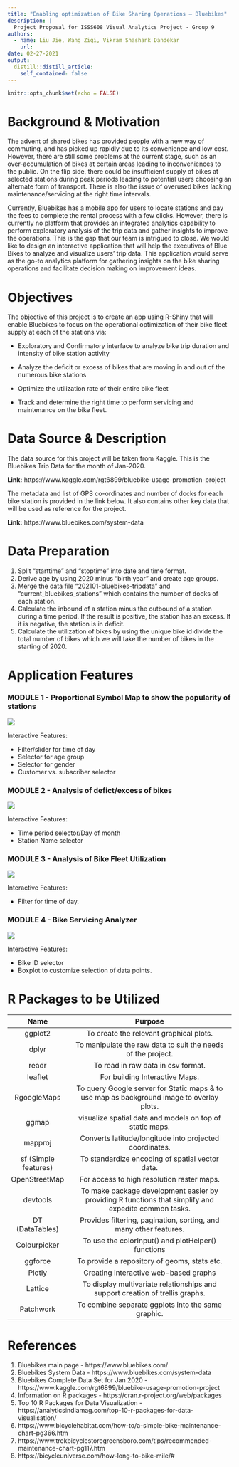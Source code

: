 ```yaml
---
title: "Enabling optimization of Bike Sharing Operations – Bluebikes"
description: |
  Project Proposal for ISSS608 Visual Analytics Project - Group 9
authors:
  - name: Liu Jie, Wang Ziqi, Vikram Shashank Dandekar
    url: 
date: 02-27-2021
output:
  distill::distill_article:
    self_contained: false
---
```



```r
knitr::opts_chunk$set(echo = FALSE)
```

# Background & Motivation

The advent of shared bikes has provided people with a new way of commuting, and has picked up rapidly due to its convenience and low cost. However, there are still some problems at the current stage, such as an over-accumulation of bikes at certain areas leading to inconveniences to the public. On the flip side, there could be insufficient supply of bikes at selected stations during peak periods leading to potential users choosing an alternate form of transport. There is also the issue of overused bikes lacking maintenance/servicing at the right time intervals.

Currently, Bluebikes has a mobile app for users to locate stations and pay the fees to complete the rental process with a few clicks. However, there is currently no platform that provides an integrated analytics capability to perform exploratory analysis of the trip data and gather insights to improve the operations. This is the gap that our team is intrigued to close. We would like to design an interactive application that will help the executives of Blue Bikes to analyze and visualize users’ trip data. This application would serve as the go-to  analytics platform for gathering insights on the bike sharing operations and facilitate decision making on improvement ideas.


# Objectives

The objective of this project is to create an app using R-Shiny that will enable Bluebikes to focus on the operational optimization of their bike fleet supply at each of the stations via:

- Exploratory and Confirmatory interface to analyze bike trip duration and intensity of bike station activity

- Analyze the deficit or excess of bikes that are moving in and out of the numerous bike stations

- Optimize the utilization rate of their entire bike fleet

- Track and determine the right time to perform servicing and maintenance on the bike fleet.

# Data Source & Description

The data source for this project will be taken from Kaggle. This is the Bluebikes Trip Data for the month of Jan-2020.

**Link:** https://www.kaggle.com/rgt6899/bluebike-usage-promotion-project

The metadata and list of GPS co-ordinates and number of docks for each bike station is provided in the link below. It also contains other key data that will be used as reference for the project.

**Link:** https://www.bluebikes.com/system-data


# Data Preparation

1. Split “starttime” and “stoptime” into date and time format.
2. Derive age by using 2020 minus “birth year” and create age groups.
3. Merge the data file “202101-bluebikes-tripdata" and “current_bluebikes_stations” which contains the number of docks of each station.
4. Calculate the inbound of a station minus the outbound of a station during a time period. If the result is positive, the station has an excess. If it is negative, the station is in deficit.
5. Calculate the utilization of bikes by using the unique bike id divide the total number of bikes which we will take the number of bikes in the starting of 2020.

# Application Features

### MODULE 1 - Proportional Symbol Map to show the popularity of stations

![](data/Viz 1.png)

Interactive Features:

- Filter/slider for time of day
- Selector for age group
- Selector for gender
- Customer vs. subscriber selector

### MODULE 2 - Analysis of defict/excess of bikes

![](data/Viz 2.png)

Interactive Features:

- Time period selector/Day of month
- Station Name selector

### MODULE 3 - Analysis of Bike Fleet Utilization	

![](data/Viz 3.png)

Interactive Features:

- Filter for time of day.

### MODULE 4 - Bike Servicing Analyzer

![](data/Viz 4.png)

Interactive Features:

- Bike ID selector
- Boxplot to customize selection of data points.

# R Packages to be Utilized

| Name | Purpose |
| :---------: | :-----------------------------: |
| ggplot2 | To create the relevant graphical plots.  |
| dplyr | To manipulate the raw data to suit the needs of the project. |
| readr | To read in raw data in csv format. |
| leaflet | For building Interactive Maps. |
| RgoogleMaps | To query Google server for Static maps & to use map as background image to overlay plots. |
| ggmap | visualize spatial data and models on top of static maps. |
| mapproj | Converts latitude/longitude into projected coordinates. |
| sf (Simple features) | To standardize encoding of spatial vector data. |
| OpenStreetMap | For access to high resolution raster maps. |
| devtools | To make package development easier by providing R functions that simplify and expedite common tasks. |
| DT (DataTables) | Provides filtering, pagination, sorting, and many other features. |
| Colourpicker | To use the colorInput() and plotHelper() functions |
| ggforce | To provide a repository of geoms, stats etc. |
| Plotly |  Creating interactive web-based graphs |
| Lattice | To display multivariate relationships and support creation of trellis graphs. |
| Patchwork | To combine separate ggplots into the same graphic. |

# References

1. Bluebikes main page - https://www.bluebikes.com/
2. Bluebikes System Data - https://www.bluebikes.com/system-data
3. Bluebikes Complete Data Set for Jan 2020 - https://www.kaggle.com/rgt6899/bluebike-usage-promotion-project
4. Information on R packages - https://cran.r-project.org/web/packages
5. Top 10 R Packages for Data Visualization - https://analyticsindiamag.com/top-10-r-packages-for-data-visualisation/
6. https://www.bicyclehabitat.com/how-to/a-simple-bike-maintenance-chart-pg366.htm
7. https://www.trekbicyclestoregreensboro.com/tips/recommended-maintenance-chart-pg117.htm
8. https://bicycleuniverse.com/how-long-to-bike-mile/#

